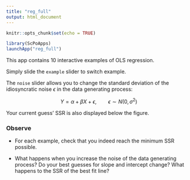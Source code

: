 ```yaml
---
title: "reg_full"
output: html_document
---
```


```r
knitr::opts_chunk$set(echo = TRUE)
```

```r
library(ScPoApps)
launchApp("reg_full")
```

This app contains 10 interactive examples of OLS regression.

Simply slide the `example` slider to switch example.

The `noise` slider allows you to change the standard deviation of the idiosyncratic noise $\epsilon$ in the data generating process:

$$Y = \alpha + \beta X + \epsilon, \qquad \epsilon \sim N(0, \sigma^2)$$

Your current guess' SSR is also displayed below the figure.

### Observe

+ For each example, check that you indeed reach the minimum SSR possible.

+ What happens when you increase the noise of the data generating process? Do your best guesses for slope and intercept change? What happens to the SSR of the best fit line?


